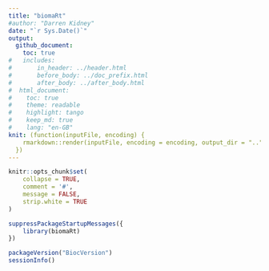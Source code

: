 ```yaml
---
title: "biomaRt"
#author: "Darren Kidney"
date: "`r Sys.Date()`"
output:
  github_document:
    toc: true
#	includes:
#		in_header: ../header.html
#		before_body: ../doc_prefix.html
#		after_body: ../after_body.html
#  html_document:
#    toc: true
#    theme: readable
#    highlight: tango
#    keep_md: true
#    lang: "en-GB"
knit: (function(inputFile, encoding) {
    rmarkdown::render(inputFile, encoding = encoding, output_dir = "..")
  })
---
```


```r
knitr::opts_chunk$set(
	collapse = TRUE,
	comment = '#',
	message = FALSE,
	strip.white = TRUE
)
```

```r
suppressPackageStartupMessages({
	library(biomaRt)
})
```

```r
packageVersion("BiocVersion")
sessionInfo()
```